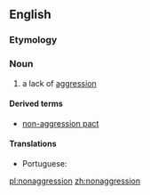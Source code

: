 ==English==

===Etymology===
{{prefix|non|aggression|lang=en}}

===Noun===
{{en-noun|-|s}}

# a lack of [[aggression]]

====Derived terms====
* [[non-aggression pact]]

====Translations====
{{trans-top|a lack of aggression}}
* Portuguese: {{t|pt|[[não]]-[[agressão]]|f}}
{{trans-mid}}
{{trans-bottom}}

[[pl:nonaggression]]
[[zh:nonaggression]]